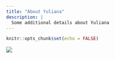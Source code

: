 ```yaml
---
title: "About Yuliana"
description: |
  Some additional details about Yuliana
---
```


```r
knitr::opts_chunk$set(echo = FALSE)
```

![](2.jpeg)
